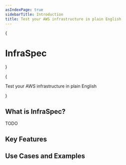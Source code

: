 ```yaml
---
asIndexPage: true
sidebarTitle: Introduction
title: Test your AWS infrastructure in plain English
---
```



{<h1 className="text-center font-extrabold md:text-5xl mt-8">InfraSpec</h1>}

<div className="mx-auto max-w-full w-[880px] text-center px-4 my-10">
  {
    <p className="text-lg mb-2 text-gray-600 md:!text-2xl">
      Test your AWS infrastructure in plain English
    </p>
  }
</div>

## What is InfraSpec?

TODO

## Key Features

## Use Cases and Examples
